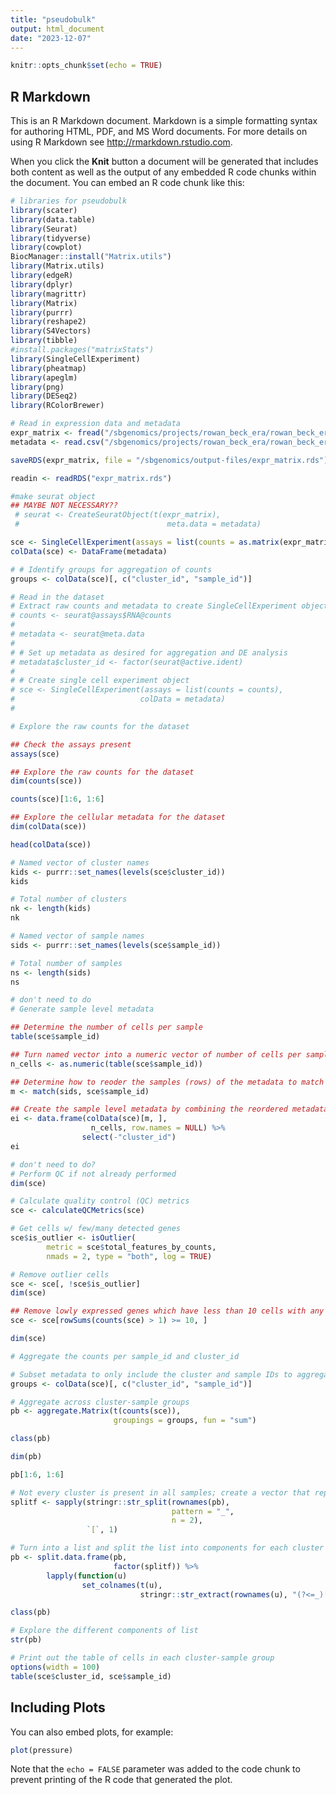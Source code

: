 ```yaml
---
title: "pseudobulk"
output: html_document
date: "2023-12-07"
---
```


```r
knitr::opts_chunk$set(echo = TRUE)
```

## R Markdown

This is an R Markdown document. Markdown is a simple formatting syntax for authoring HTML, PDF, and MS Word documents. For more details on using R Markdown see <http://rmarkdown.rstudio.com>.

When you click the **Knit** button a document will be generated that includes both content as well as the output of any embedded R code chunks within the document. You can embed an R code chunk like this:

```r
# libraries for pseudobulk
library(scater)
library(data.table)
library(Seurat)
library(tidyverse)
library(cowplot)
BiocManager::install("Matrix.utils")
library(Matrix.utils)
library(edgeR)
library(dplyr)
library(magrittr)
library(Matrix)
library(purrr)
library(reshape2)
library(S4Vectors)
library(tibble)
#install.packages("matrixStats")
library(SingleCellExperiment)
library(pheatmap)
library(apeglm)
library(png)
library(DESeq2)
library(RColorBrewer)
```
```r
# Read in expression data and metadata
expr_matrix <- fread("/sbgenomics/projects/rowan_beck_era/rowan_beck_era/project-3-breast-cancer-progression-models/expression_matrix_raw_counts.csv")
metadata <- read.csv("/sbgenomics/projects/rowan_beck_era/rowan_beck_era/project-3-breast-cancer-progression-models/cells_metadata.csv")

saveRDS(expr_matrix, file = "/sbgenomics/output-files/expr_matrix.rds")

readin <- readRDS("expr_matrix.rds")


```

```r
#make seurat object 
## MAYBE NOT NECESSARY??
 # seurat <- CreateSeuratObject(t(expr_matrix), 
 #                                 meta.data = metadata)
```

```r
sce <- SingleCellExperiment(assays = list(counts = as.matrix(expr_matrix)))
colData(sce) <- DataFrame(metadata)

# # Identify groups for aggregation of counts
groups <- colData(sce)[, c("cluster_id", "sample_id")]

```

```r
# Read in the dataset
# Extract raw counts and metadata to create SingleCellExperiment object
# counts <- seurat@assays$RNA@counts 
# 
# metadata <- seurat@meta.data
# 
# # Set up metadata as desired for aggregation and DE analysis
# metadata$cluster_id <- factor(seurat@active.ident)
# 
# # Create single cell experiment object
# sce <- SingleCellExperiment(assays = list(counts = counts), 
#                            colData = metadata)
# 

```

```r
# Explore the raw counts for the dataset

## Check the assays present
assays(sce)

## Explore the raw counts for the dataset
dim(counts(sce))

counts(sce)[1:6, 1:6]
```

```r
## Explore the cellular metadata for the dataset
dim(colData(sce))

head(colData(sce))
```

```r
# Named vector of cluster names
kids <- purrr::set_names(levels(sce$cluster_id))
kids

# Total number of clusters
nk <- length(kids)
nk

# Named vector of sample names
sids <- purrr::set_names(levels(sce$sample_id))

# Total number of samples 
ns <- length(sids)
ns
```

```r
# don't need to do 
# Generate sample level metadata

## Determine the number of cells per sample
table(sce$sample_id)

## Turn named vector into a numeric vector of number of cells per sample
n_cells <- as.numeric(table(sce$sample_id))

## Determine how to reoder the samples (rows) of the metadata to match the order of sample names in sids vector
m <- match(sids, sce$sample_id)

## Create the sample level metadata by combining the reordered metadata with the number of cells corresponding to each sample.
ei <- data.frame(colData(sce)[m, ], 
                  n_cells, row.names = NULL) %>% 
                select(-"cluster_id")
ei
```

```r
# don't need to do?
# Perform QC if not already performed
dim(sce)

# Calculate quality control (QC) metrics
sce <- calculateQCMetrics(sce)

# Get cells w/ few/many detected genes
sce$is_outlier <- isOutlier(
        metric = sce$total_features_by_counts,
        nmads = 2, type = "both", log = TRUE)

# Remove outlier cells
sce <- sce[, !sce$is_outlier]
dim(sce)

## Remove lowly expressed genes which have less than 10 cells with any counts
sce <- sce[rowSums(counts(sce) > 1) >= 10, ]

dim(sce)
```

```r
# Aggregate the counts per sample_id and cluster_id

# Subset metadata to only include the cluster and sample IDs to aggregate across
groups <- colData(sce)[, c("cluster_id", "sample_id")]

# Aggregate across cluster-sample groups
pb <- aggregate.Matrix(t(counts(sce)), 
                       groupings = groups, fun = "sum") 

class(pb)

dim(pb)

pb[1:6, 1:6]
```

```r
# Not every cluster is present in all samples; create a vector that represents how to split samples
splitf <- sapply(stringr::str_split(rownames(pb), 
                                    pattern = "_",  
                                    n = 2), 
                 `[`, 1)
```

```r
# Turn into a list and split the list into components for each cluster and transform, so rows are genes and columns are samples and make rownames as the sample IDs
pb <- split.data.frame(pb, 
                       factor(splitf)) %>%
        lapply(function(u) 
                set_colnames(t(u), 
                             stringr::str_extract(rownames(u), "(?<=_)[:alnum:]+")))

class(pb)

# Explore the different components of list
str(pb)
```

```r
# Print out the table of cells in each cluster-sample group
options(width = 100)
table(sce$cluster_id, sce$sample_id)
```


## Including Plots

You can also embed plots, for example:

```r
plot(pressure)
```

Note that the `echo = FALSE` parameter was added to the code chunk to prevent printing of the R code that generated the plot.
